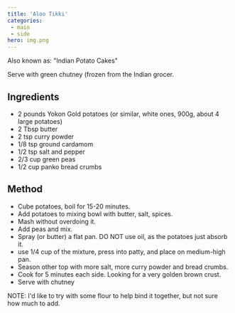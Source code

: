 ```yaml
---
title: 'Aloo Tikki'
categories:
 - main
 - side
hero: img.png 
---
```


Also known as: "Indian Potato Cakes"

Serve with green chutney (frozen from the Indian grocer.

## Ingredients
* 2 pounds Yokon Gold potatoes (or similar, white ones, 900g, about 4 large potatoes)
* 2 Tbsp butter 
* 2 tsp curry powder
* 1/8 tsp ground cardamom
* 1/2 tsp salt and pepper
* 2/3 cup green peas
* 1/2 cup panko bread crumbs

## Method
* Cube potatoes, boil for 15-20 minutes.
* Add potatoes to mixing bowl with butter, salt, spices.
* Mash without overdoing it.
* Add peas and mix.
* Spray (or butter) a flat pan.  DO NOT use oil, as the potatoes just absorb it.
* use 1/4 cup of the mixture, press into patty, and place on medium-high pan.
* Season other top with more salt, more curry powder and bread crumbs.
* Cook for 5 minutes each side.  Looking for a very golden brown crust.
* Serve with chutney

NOTE:  I'd like to try with some flour to help bind it together, but not sure how much to add.


